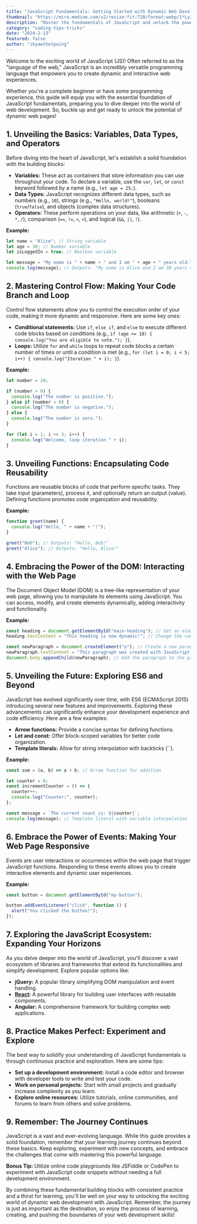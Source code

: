 ```yaml
---
title: "JavaScript Fundamentals: Getting Started with Dynamic Web Development"
thumbnail: "https://miro.medium.com/v2/resize:fit:720/format:webp/1*LyZcwuLWv2FArOumCxobpA.png"
description: "Master the fundamentals of JavaScript and unlock the power of dynamic web development! This comprehensive guide explores essential concepts like variables, control flow, functions, DOM manipulation, and ES6 features. Get started with practical examples, explore the JavaScript ecosystem, and embark on your journey to becoming a skilled web developer."
category: "coding-tips-tricks"
date: "2024-2-13"
featured: false
author: "ikyawthetpaing"
---
```


Welcome to the exciting world of JavaScript (JS)! Often referred to as the "language of the web," JavaScript is an incredibly versatile programming language that empowers you to create dynamic and interactive web experiences.

Whether you're a complete beginner or have some programming experience, this guide will equip you with the essential foundation of JavaScript fundamentals, preparing you to dive deeper into the world of web development. So, buckle up and get ready to unlock the potential of dynamic web pages!

## 1. Unveiling the Basics: Variables, Data Types, and Operators

Before diving into the heart of JavaScript, let's establish a solid foundation with the building blocks:

- **Variables:** These act as containers that store information you can use throughout your code. To declare a variable, use the `var`, `let`, or `const` keyword followed by a name (e.g., `let age = 25;`).
- **Data Types:** JavaScript recognizes different data types, such as numbers (e.g., `10`), strings (e.g., `"Hello, world!"`), booleans (`true`/`false`), and objects (complex data structures).
- **Operators:** These perform operations on your data, like arithmetic (`+`, `-`, `*`, `/`), comparison (`==`, `!=`, `<`, `>`), and logical (`&&`, `||`, `!`).

**Example:**

```javascript
let name = "Alice"; // String variable
let age = 30; // Number variable
let isLoggedIn = true; // Boolean variable

let message = "My name is " + name + " and I am " + age + " years old.";
console.log(message); // Outputs: "My name is Alice and I am 30 years old."
```

## 2. Mastering Control Flow: Making Your Code Branch and Loop

Control flow statements allow you to control the execution order of your code, making it more dynamic and responsive. Here are some key ones:

- **Conditional statements:** Use `if`, `else if`, and `else` to execute different code blocks based on conditions (e.g., `if (age >= 18) { console.log("You are eligible to vote."); }`).
- **Loops:** Utilize `for` and `while` loops to repeat code blocks a certain number of times or until a condition is met (e.g., `for (let i = 0; i < 5; i++) { console.log("Iteration " + i); }`).

**Example:**

```javascript
let number = 10;

if (number > 0) {
  console.log("The number is positive.");
} else if (number < 0) {
  console.log("The number is negative.");
} else {
  console.log("The number is zero.");
}

for (let i = 1; i <= 3; i++) {
  console.log("Welcome, loop iteration " + i);
}
```

## 3. Unveiling Functions: Encapsulating Code Reusability

Functions are reusable blocks of code that perform specific tasks. They take input (parameters), process it, and optionally return an output (value). Defining functions promotes code organization and reusability.

**Example:**

```javascript
function greet(name) {
  console.log("Hello, " + name + "!");
}

greet("Bob"); // Outputs: "Hello, Bob!"
greet("Alice"); // Outputs: "Hello, Alice!"
```

## 4. Embracing the Power of the DOM: Interacting with the Web Page

The Document Object Model (DOM) is a tree-like representation of your web page, allowing you to manipulate its elements using JavaScript. You can access, modify, and create elements dynamically, adding interactivity and functionality.

**Example:**

```javascript
const heading = document.getElementById("main-heading"); // Get an element by ID
heading.textContent = "This heading is now dynamic!"; // Change the content

const newParagraph = document.createElement("p"); // Create a new paragraph element
newParagraph.textContent = "This paragraph was created with JavaScript.";
document.body.appendChild(newParagraph); // Add the paragraph to the page
```

## 5. Unveiling the Future: Exploring ES6 and Beyond

JavaScript has evolved significantly over time, with ES6 (ECMAScript 2015) introducing several new features and improvements. Exploring these advancements can significantly enhance your development experience and code efficiency. Here are a few examples:

- **Arrow functions:** Provide a concise syntax for defining functions.
- **Let and const:** Offer block-scoped variables for better code organization.
- **Template literals:** Allow for string interpolation with backticks (``).

**Example:**

```javascript
const sum = (a, b) => a + b; // Arrow function for addition

let counter = 0;
const incrementCounter = () => {
  counter++;
  console.log("Counter:", counter);
};

const message = `The current count is: ${counter}`;
console.log(message); // Template literal with variable interpolation
```

## 6. Embrace the Power of Events: Making Your Web Page Responsive

Events are user interactions or occurrences within the web page that trigger JavaScript functions. Responding to these events allows you to create interactive elements and dynamic user experiences.

**Example:**

```javascript
const button = document.getElementById("my-button");

button.addEventListener("click", function () {
  alert("You clicked the button!");
});
```

## 7. Exploring the JavaScript Ecosystem: Expanding Your Horizons

As you delve deeper into the world of JavaScript, you'll discover a vast ecosystem of libraries and frameworks that extend its functionalities and simplify development. Explore popular options like:

- **jQuery:** A popular library simplifying DOM manipulation and event handling.
- **[React](/course/react):** A powerful library for building user interfaces with reusable components.
- **Angular:** A comprehensive framework for building complex web applications.

## 8. Practice Makes Perfect: Experiment and Explore

The best way to solidify your understanding of JavaScript fundamentals is through continuous practice and exploration. Here are some tips:

- **Set up a development environment:** Install a code editor and browser with developer tools to write and test your code.
- **Work on personal projects:** Start with small projects and gradually increase complexity as you learn.
- **Explore online resources:** Utilize tutorials, online communities, and forums to learn from others and solve problems.

## 9. Remember: The Journey Continues

JavaScript is a vast and ever-evolving language. While this guide provides a solid foundation, remember that your learning journey continues beyond these basics. Keep exploring, experiment with new concepts, and embrace the challenges that come with mastering this powerful language.

**Bonus Tip:** Utilize online code playgrounds like JSFiddle or CodePen to experiment with JavaScript code snippets without needing a full development environment.

By combining these fundamental building blocks with consistent practice and a thirst for learning, you'll be well on your way to unlocking the exciting world of dynamic web development with JavaScript. Remember, the journey is just as important as the destination, so enjoy the process of learning, creating, and pushing the boundaries of your web development skills!
